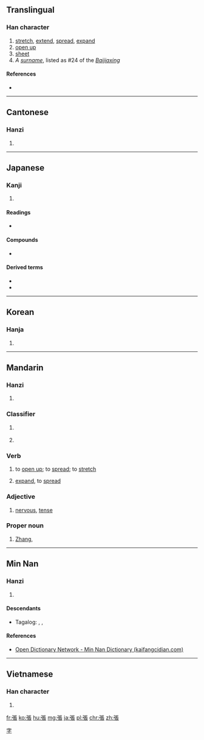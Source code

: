{{also|张}}
==Translingual==

===Han character===
{{Han char|rn=57|rad=弓|as=08|sn=11|four=1123<sub>2</sub>|canj=弓尸一女 (NSMV)|ids=⿰[[弓]][[長]]}}
{{wikipedia|Zhang (surname)|Zhang}}

# [[stretch]], [[extend]], [[spread]], [[expand]]
# [[open up]]
# [[sheet]]
# ''A [[surname]]'', listed as #24 of the ''[[:w:Baijiaxing|Baijiaxing]]''

====References====
* {{Han ref|kx=0359.190|dkj=09812|dj=0675.330|hdz=20997.050|uh=5F35|ud=24373|bh=B169|bd=45417}}

----

==Cantonese==

===Hanzi===
{{yue-hanzi|jyut=[[zoeng1]], [[zoeng3]]|y=jeung1, jeung3|sim=张}}

# {{defn|lang=yue|sort=弓08}}

----

==Japanese==

===Kanji===
{{ja-kanji|grade=5|rs=弓08}}

# {{defn|lang=ja|sort=弓08}}

====Readings====
* {{ja-readings|on=[[ちょう]] (chō)|kun=[[はる]] (haru), [[はり]] (hari)}}

====Compounds====
* {{term|出張||[[business trip]]|tr=しゅっちょう, shutchō|sc=Jpan|lang=ja}}

====Derived terms====
* {{l|ja|頑張る|tr=[[がんばる]], ganbaru}}
* {{l|ja|頑張って|tr=[[がんばって]], ganbatte}}

----

==Korean==

===Hanja===
{{ko-hanja|hangeul=[[장]]|eumhun=|rv=jang|mr=chang|y=cang}}

# {{defn|lang=ko|sort=弓08}}

----

==Mandarin==

===Hanzi===
{{cmn-hanzi|sim=张|pin=[[zhāng]] ([[zhang1]]), [[Zhāng]] ([[Zhang1]])|wg=chang<sup>1</sup>}}

# {{defn|lang=cmn|sort=弓08}}

===Classifier===
{{cmn-cls|t|pin=zhāng|sort=zhang1|tra=張|sim=张}}

# {{non-gloss definition|classifier for for flat things}}
#: {{zh-usex|一 張 地圖|a map|link=y}}
#: {{zh-usex|一 張 桌子|a table|link=y}}
# {{non-gloss definition|classifier for votes}}

===Verb===
{{cmn-verb|t|pin=zhāng|sort=zhang1|tra=張|sim=张}}

# to [[open up]]; to [[spread]]; to [[stretch]]
#: {{zh-usex|張開|to open up, to spread|link=y}}
#: {{zh-usex|張口|to gape, to yawn|link=y}}
# [[expand]], to [[spread]]
#: {{zh-usex|擴張|to expand, expansion|link=y}}
#: {{zh-usex|聲張|to make public, to disclose|link=y}}

===Adjective===
{{cmn-adj|t|pin=zhāng|sort=zhang1|tra=張|sim=张}}

# [[nervous]], [[tense]]
#: {{zh-usex|緊張|nervous|link=y}}
#: {{zh-usex|張力|tension|link=y}}

===Proper noun===
{{cmn-proper noun|s|pin=zhāng|sort=zhang1|tra=張|sim=张}}

# {{surname|lang=cmn}} [[Zhang]], {{non-gloss definition|listed #24 of the ''[[:w:Baijiaxing|Baijiaxing]]''}}

[[Category:Mandarin surnames|字]]

----

==Min Nan==

===Hanzi===
{{nan-hanzi|poj=[[chiang]] (chiang<sup>1</sup>), [[tiong]] (tiong<sup>1</sup>), [[tiuⁿ]] (tiuⁿ<sup>1</sup>)}}

# {{defn|lang=nan|sort=弓08}}

====Descendants====
* {{qualifier|Hokkien dialect}} Tagalog: {{l|tl|Chang}}, {{l|tl|Tiu}}, {{l|tl|Tiong}}

====References====
*[http://kaifangcidian.com/han/minnan/%E5%BC%B5 Open Dictionary Network - Min Nan Dictionary (kaifangcidian.com)]

----

==Vietnamese==

===Han character===
{{vi-hantu|[[trương]], [[chanh]], [[choang]], [[chương]], [[giương]], [[chăng]], [[chướng]], [[dăng]]|rs=弓08}}

# {{defn|lang=vi|sort=弓08}}

[[fr:張]]
[[ko:張]]
[[hu:張]]
[[mg:張]]
[[ja:張]]
[[pl:張]]
[[chr:張]]
[[zh:張]]